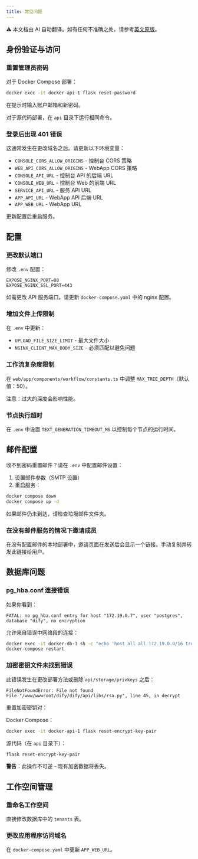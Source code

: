 ```yaml
---
title: 常见问题
---
```


<Note> ⚠️ 本文档由 AI 自动翻译。如有任何不准确之处，请参考[英文原版](/en/self-hosting/troubleshooting/common-issues)。</Note>

## 身份验证与访问

### 重置管理员密码

对于 Docker Compose 部署：

```bash
docker exec -it docker-api-1 flask reset-password
```

在提示时输入账户邮箱和新密码。

对于源代码部署，在 `api` 目录下运行相同命令。

### 登录后出现 401 错误

这通常发生在更改域名之后。请更新以下环境变量：

- `CONSOLE_CORS_ALLOW_ORIGINS` - 控制台 CORS 策略
- `WEB_API_CORS_ALLOW_ORIGINS` - WebApp CORS 策略
- `CONSOLE_API_URL` - 控制台 API 的后端 URL
- `CONSOLE_WEB_URL` - 控制台 Web 的前端 URL
- `SERVICE_API_URL` - 服务 API URL
- `APP_API_URL` - WebApp API 后端 URL
- `APP_WEB_URL` - WebApp URL

更新配置后重启服务。

## 配置

### 更改默认端口

修改 `.env` 配置：

```
EXPOSE_NGINX_PORT=80
EXPOSE_NGINX_SSL_PORT=443
```

如需更改 API 服务端口，请更新 `docker-compose.yaml` 中的 nginx 配置。

### 增加文件上传限制

在 `.env` 中更新：

- `UPLOAD_FILE_SIZE_LIMIT` - 最大文件大小
- `NGINX_CLIENT_MAX_BODY_SIZE` - 必须匹配以避免问题

### 工作流复杂度限制

在 `web/app/components/workflow/constants.ts` 中调整 `MAX_TREE_DEPTH`（默认值：50）。

注意：过大的深度会影响性能。

### 节点执行超时

在 `.env` 中设置 `TEXT_GENERATION_TIMEOUT_MS` 以控制每个节点的运行时间。

## 邮件配置

收不到密码重置邮件？请在 `.env` 中配置邮件设置：

1. 设置邮件参数（SMTP 设置）
2. 重启服务：

```bash
docker compose down
docker compose up -d
```

如果邮件仍未到达，请检查垃圾邮件文件夹。

### 在没有邮件服务的情况下邀请成员

在没有配置邮件的本地部署中，邀请页面在发送后会显示一个链接。手动复制并转发此链接给用户。

## 数据库问题

### pg_hba.conf 连接错误

如果你看到：
```
FATAL: no pg_hba.conf entry for host "172.19.0.7", user "postgres", database "dify", no encryption
```

允许来自错误中网络段的连接：

```bash
docker exec -it docker-db-1 sh -c "echo 'host all all 172.19.0.0/16 trust' >> /var/lib/postgresql/data/pgdata/pg_hba.conf"
docker-compose restart
```

### 加密密钥文件未找到错误

此错误发生在更改部署方法或删除 `api/storage/privkeys` 之后：

```
FileNotFoundError: File not found
File "/www/wwwroot/dify/dify/api/libs/rsa.py", line 45, in decrypt
```

重置加密密钥对：

Docker Compose：
```bash
docker exec -it docker-api-1 flask reset-encrypt-key-pair
```

源代码（在 `api` 目录下）：
```bash
flask reset-encrypt-key-pair
```

**警告**：此操作不可逆 - 现有加密数据将丢失。

## 工作空间管理

### 重命名工作空间

直接修改数据库中的 `tenants` 表。

### 更改应用程序访问域名

在 `docker-compose.yaml` 中更新 `APP_WEB_URL`。
